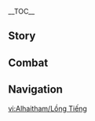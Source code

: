 {{CharacterTabs}}
{{LanguageTabs}}
{{Stub|1={{Meta/VO|rm=1}}}}
__TOC__
==Story==
{{VO/Story
|character           = Alhaitham
|language            = zh
|language_s          = zh
|language_t          = zh-tw
|name_s              = 艾尔海森
|name_t              = 艾爾海森

<!--Hello-->|vo_01_01_title_s    = 初次见面…
|vo_01_01_title_t    = 初次見面…
|vo_01_01_subtitle   = Hello
|vo_01_01_file       = VO_{language}{character} Hello.ogg
|vo_01_01_tx_s       = 我是教令院的书记官艾尔海森。想调阅档案的话，请把你的需求按照正规格式填好申请表后递交。<br>还没整理完？没关系。我的工作时间贴在办公室门外，等下个工作日再来吧。
|vo_01_01_tx_t       = 我是教令院的書記官艾爾海森。想調閱資料的話，請把{{MC|你|妳}}的需求按照格式填好申請表後遞交。<br>還沒整理完？沒關係。我的工作時間貼在辦公室門外，等下個工作日再來吧。
|vo_01_01_rm_s       = Wǒ shì Jiàolìng-yuàn de shūjì-guān Ài'ěrhǎisēn. Xiǎng diàoyuè dàng'àn dehuà, qǐng bǎ nǐ de xūqiú ànzhào zhèngguī géshì tiánhǎo shēnqǐng-biǎo hòu dìjiāo.<br>Hái méi zhěnglǐ wán? Méi guānxi. Wǒ de gōngzuò shíjiān tiē zài bàngōng-shì ménwài, děng xiàge gōngzuò-rì zài lái ba.
|vo_01_01_rm_t       = Wǒ shì Jiàolìng-yuàn de shūjì-guān Ài'ěrhǎisēn. Xiǎng diàoyuè zīliào dehuà, qǐng bǎ nǐ de xūqiú ànzhào géshì tiánhǎo shēnqǐng-biǎo hòu dìjiāo.<br>Hái méi zhěnglǐ wán? Méi guānxi. Wǒ de gōngzuò shíjiān tiē zài bàngōng-shì ménwài, děng xiàge gōngzuò-rì zài lái ba.
|vo_02_01_title_s    = 闲聊・工作
|vo_02_01_title_t    = 閒聊・工作
|vo_02_01_subtitle   = Chat: Work
|vo_02_01_file       = VO_{language}{character} Chat - Work.ogg
|vo_02_01_tx_s       = 书记官的工作很简单，我就是因此才做了这个职位。
|vo_02_01_tx_t       = 書記官的工作很簡單，我就是為此才選擇這個職位。
|vo_02_01_rm_s       = Shūjì-guān de gōngzuò hěn jiǎndān, wǒ jiù shì yīncǐ cái zuò le zhège zhíwèi.
|vo_02_01_rm_t       = Shūjì-guān de gōngzuò hěn jiǎndān, wǒ jiù shì wèicǐ cái xuǎnzé zhège zhíwèi.
|vo_02_02_title_s    = 闲聊・读书
|vo_02_02_title_t    = 閒聊・讀書
|vo_02_02_subtitle   = Chat: Reading
|vo_02_02_file       = VO_{language}{character} Chat - Reading.ogg
|vo_02_02_tx_s       = 读书并不会让人变聪明，看看教令院里的那些家伙就知道了。
|vo_02_02_tx_t       = 讀書並不會讓人變聰明，看看教令院裡的那些傢伙就知道了。
|vo_02_02_rm         = Dúshū bìng bùhuì ràng rén biàn cōngmíng, kànkàn Jiàolìng-yuàn lǐ de nàxiē jiāhuǒ jiù zhīdào le.
|vo_02_03_title_s    = 闲聊・思考
|vo_02_03_title_t    = 閒聊・思考
|vo_02_03_subtitle   = Chat: Thinking
|vo_02_03_file       = VO_{language}{character} Chat - Thinking.ogg
|vo_02_03_tx_s       = 嗯…最近乱七八糟的申请表有点多，都驳回吧。
|vo_02_03_tx_t       = 嗯…最近亂七八糟的申請表有點多，都駁回吧。
|vo_02_03_rm         = Ǹg... zuìjìn luànqībāzāo de shēnqǐng-biǎo yǒudiǎn duō, dōu bóhuí ba.
|vo_03_01_title_s    = 下雨的时候…
|vo_03_01_title_t    = 下雨的時候…
|vo_03_01_subtitle   = When It Rains
|vo_03_01_file       = VO_{language}{character} When It Rains.ogg
|vo_03_01_tx_s       = 雨天出门是最麻烦的。
|vo_03_01_tx_t       = 雨天出門是最麻煩的。
|vo_03_01_rm         = Yǔtiān chūmén shì zuì máfán de.
|vo_03_02_title_s    = 打雷的时候…
|vo_03_02_title_t    = 打雷的時候…
|vo_03_02_subtitle   = When Thunder Strikes
|vo_03_02_file       = VO_{language}{character} When Thunder Strikes.ogg
|vo_03_02_tx_s       = 没什么可怕的，自然现象而已。除非你往大树下躲。
|vo_03_02_tx_t       = 沒什麼可怕的，自然現象而已。除非{{MC|你|妳}}朝大樹下躲過去。
|vo_03_02_rm_s       = Méi shénme kěpà de, zìrán xiànxiàng éryǐ. Chúfēi nǐ wǎng dàshù xià duǒ.
|vo_03_02_rm_t       = Méi shénme kěpà de, zìrán xiànxiàng éryǐ. Chúfēi nǐ cháo dàshù xià duǒ guòqù.
|vo_03_03_title_s    = 下雪的时候…
|vo_03_03_title_t    = 下雪的時候…
|vo_03_03_subtitle   = When It Snows
|vo_03_03_file       = VO_{language}{character} When It Snows.ogg
|vo_03_03_tx_s       = 很冷吗？我还好。
|vo_03_03_tx_t       = 很冷嗎？我還好。
|vo_03_03_rm         = Hěn lěng ma? Wǒ hái hǎo.
|vo_03_04_title_s    = 阳光很好…
|vo_03_04_title_t    = 陽光很好…
|vo_03_04_subtitle   = When the Sun Is Out
|vo_03_04_file       = VO_{language}{character} When the Sun Is Out.ogg
|vo_03_04_tx_s       = 这种好天气，最适合什么都不干。
|vo_03_04_tx_t       = 這種好天氣，最適合什麼都不做。
|vo_03_04_rm_s       = Zhèzhǒng hǎo tiānqì, zuì shìhé shénme dōu bùgàn.
|vo_03_04_rm_t       = Zhèzhǒng hǎo tiānqì, zuì shìhé shénme dōu bùzuò.
|vo_03_05_title_s    = 在沙漠的时候…
|vo_03_05_title_t    = 在沙漠的時候…
|vo_03_05_subtitle   = In the Desert
|vo_03_05_file       = VO_{language}{character} In the Desert.ogg
|vo_03_05_tx_s       = 糟糕，鞋里进沙子了…
|vo_03_05_tx_t       = 糟糕，鞋裡進沙子了…
|vo_03_05_rm         = Zāogāo, xié lǐ jìn shāzi le...
|vo_04_01_title_s    = 早上好…
|vo_04_01_title_t    = 早安…
|vo_04_01_subtitle   = Good Morning
|vo_04_01_file       = VO_{language}{character} Good Morning.ogg
|vo_04_01_tx_s       = 时间还早，我先去喝杯咖啡。
|vo_04_01_tx_t       = 時間還早，我先去喝杯咖啡。
|vo_04_01_rm         = Shíjiān hái zǎo, wǒ xiān qù hē bēi kāfēi.
|vo_04_02_title_s    = 中午好…
|vo_04_02_title_t    = 午安…
|vo_04_02_subtitle   = Good Afternoon
|vo_04_02_file       = VO_{language}{character} Good Afternoon.ogg
|vo_04_02_tx_s       = 没什么事的话，我要戴着隔音耳机睡一会儿。
|vo_04_02_tx_t       = 沒什麼事的話，我要戴著隔音耳機睡一下。
|vo_04_02_rm_s       = Méi shénme shì dehuà, wǒ yào dàizhe géyīn ěrjī shuì yīhuìr.
|vo_04_02_rm_t       = Méi shénme shì dehuà, wǒ yào dàizhe géyīn ěrjī shuì yīxià.
|vo_04_03_title_s    = 晚上好…
|vo_04_03_title_t    = 晚上好…
|vo_04_03_subtitle   = Good Evening
|vo_04_03_file       = VO_{language}{character} Good Evening.ogg
|vo_04_03_tx_s       = 接下来就是私人时间了。再见。
|vo_04_03_tx_t       = 接下來就是私人時間了，再見。
|vo_04_03_rm         = Jiē xiàlái jiùshì sīrén shíjiānle. Zàijiàn.
|vo_04_04_title_s    = 晚安…
|vo_04_04_title_t    = 晚安…
|vo_04_04_subtitle   = Good Night
|vo_04_04_file       = VO_{language}{character} Good Night.ogg
|vo_04_04_tx_s       = 希望室友不要半夜敲敲打打做模型…或者他不在家最好。我不想晚上睡觉还得戴着耳机。
|vo_04_04_tx_t       = 希望室友不要半夜敲敲打打做模型…或者他不在家最好。我不想晚上睡覺還得戴著耳機。
|vo_04_04_rm         = Xīwàng shìyǒu bùyào bànyè qiāo qiāodǎ dǎ zuò móxíng…huòzhě tā bù zàijiā zuì hǎo. Wǒ bùxiǎng wǎnshàng shuìjiào hái dé dàizhe ěrjī.
|vo_05_01_title_s    = 关于艾尔海森自己・事实
|vo_05_01_title_t    = 關於艾爾海森自己・事實
|vo_05_01_subtitle   = About {character}: Facts
|vo_05_01_file       = VO_{language}{character} About {character} - Facts.ogg
|vo_05_01_tx_s       = 比起辞藻的包装，我更喜欢用事实说话。
|vo_05_01_tx_t       = 比起辭藻的包裝，我更喜歡用事實說話。
|vo_05_01_rm         = Bǐ qǐ cízǎo de bāozhuāng, wǒ gèng xǐhuān yòng shìshí shuōhuà.
|vo_05_02_title_s    = 关于艾尔海森自己・流言
|vo_05_02_title_t    = 關於艾爾海森自己・流言
|vo_05_02_friendship = 4
|vo_05_02_subtitle   = About {character}: Rumors
|vo_05_02_file       = VO_{language}{character} About {character} - Rumors.ogg
|vo_05_02_tx_s       = 哦？听过不少关于我为人的传言吗？很在意？<br>没必要，因为我也并不在意你相信与否，只要别徒增额外的事端就好。
|vo_05_02_tx_t       = 哦？聽過不少關於我為人的傳言嗎？很在意？<br>沒必要，因為我也並不在意{{MC|你|妳}}相信與否，只要別徒增額外的事端就好。
|vo_05_02_rm         = Ó? Tīngguò bu shǎo guānyú wǒ wéirén de chuányán ma? Hěn zàiyì? Méi bìyào, yīnwèi wǒ yě bìng bù zàiyì nǐ xiāngxìn yǔ fǒu, zhǐyào bié tú zēng éwài de shìduān jiù hǎo.
|vo_06_01_title_s    = 关于我们・打招呼
|vo_06_01_title_t    = 關於我們・打招呼
|vo_06_01_subtitle   = About Us: Greetings
|vo_06_01_file       = VO_{language}{character} About Us - Greetings.ogg
|vo_06_01_tx_s       = 要是在街上和我打招呼我却没有反应的话，不要见怪。我只是开了耳机隔音而已。
|vo_06_01_tx_t       = 要是在街上和我打招呼我卻沒有反應的話，不要見怪。我只是開了耳機隔音而已。
|vo_06_01_rm         = Yàoshi zài jiē shàng hé wǒ dǎzhāohū wǒ què méiyǒu fǎnyìng dehuà, bùyào jiànguài. Wǒ zhǐshì kāile ěrjī géyīn éryǐ.
|vo_06_02_title_s    = 关于我们・互助
|vo_06_02_title_t    = 關於我們・互助
|vo_06_02_friendship = 6
|vo_06_02_subtitle   = About Us: Helping Each Other
|vo_06_02_file       = VO_{language}{character} About Us - Helping Each Other.ogg
|vo_06_02_tx_s       = 你是自理能力非常强的人，甚至能兼顾身边的伙伴。我没什么要给你的建议，你应该也不需要我的帮助。
|vo_06_02_tx_t       = {{MC|你|妳}}是自理能力非常強的人，甚至能兼顧身邊的伙伴。我沒什麼要給{{MC|你|妳}}的建議，{{MC|你|妳}}應該也不需要我的幫助。
|vo_06_02_rm         = Nǐ shì zìlǐ nénglì fēicháng qiáng de rén, shènzhì néng jiāngù shēnbiān de huǒbàn. Wǒ méishénme yào gěi nǐ de jiànyì, nǐ yīnggāi yě bù xūyào wǒ de bāngzhù.
|vo_07_01_title_s    = 关于「神之眼」…
|vo_07_01_title_t    = 關於「神之眼」…
|vo_07_01_friendship = 4
|vo_07_01_subtitle   = About the [[Vision]]
|vo_07_01_file       = VO_{language}{character} About the Vision.ogg
|vo_07_01_tx_s       = 说实话，草元素「神之眼」对我的研究帮助不大。不过有了元素力后打人倒是更疼了，所以还算有用。
|vo_07_01_tx_t       = 說實話，草元素「神之眼」對我的研究幫助不大。不過有了元素力後打人倒是更痛了，所以還算有用。
|vo_07_01_rm         = Shuō shíhuà, cǎo yuánsù `shén zhī yǎn'duì wǒ de yánjiū bāngzhù bù dà. Bùguò yǒule yuánsù lì hòu dǎ rén dǎoshì gèng téngle, suǒyǐ huán suàn yǒuyòng.
|vo_07_02_title_s    = 有什么想要分享…
|vo_07_02_title_t    = 有什麼想要分享…
|vo_07_02_subtitle   = Something to Share
|vo_07_02_file       = VO_{language}{character} Something to Share.ogg
|vo_07_02_tx_s       = 真理诞生不是为了服务于谁。人类不是知识的载体，知识也不是人类的目的。
|vo_07_02_tx_t       = 真理誕生不是為了服務於誰。人類不是知識的載體，知識也不是人類的目的。
|vo_07_02_rm         = Zhēnlǐ dànshēng bùshì wèile fúwù yú shéi. Rénlèi bùshì zhīshì de zàitǐ, zhīshì yě bùshì rénlèi de mùdì.
|vo_07_03_title_s    = 感兴趣的见闻…
|vo_07_03_title_t    = 感興趣的見聞…
|vo_07_03_subtitle   = Interesting Things
|vo_07_03_file       = VO_{language}{character} Interesting Things.ogg
|vo_07_03_tx_s       = 这世上吸引人注意力的东西有很多，不要太相信自己的双眼。如果所见即为真实，人就不需要思考了。
|vo_07_03_tx_t       = 這世上吸引人注意力的東西有很多，不要太相信自己的雙眼。如果所見即為真實，人就不需要思考了。
|vo_07_03_rm         = Zhè shìshàng xīyǐn rén zhùyì lì de dōngxī yǒu hěnduō, bùyào tài xiāngxìn zìjǐ de shuāngyǎn. Rúguǒ suǒ jiàn jí wéi zhēnshí, rén jiù bù xūyào sīkǎole.
|vo_08_01_title_s    = 关于小吉祥草王…
|vo_08_01_title_t    = 關於小吉祥草王…
|vo_08_01_friendship = 4
|vo_08_01_quest      = Akasha Pulses, the Kalpa Flame Rises
|vo_08_01_subtitle   = About [[Lesser Lord Kusanali]]
|vo_08_01_file       = VO_{language}{character} About Lesser Lord Kusanali.ogg
|vo_08_01_tx_s       = 过于小瞧或敬畏神明都是不可取的。神明需要信徒，同时神明也是生物链中的一环。所以我并不因为参与拯救过神明而自豪，希望小吉祥草王也不必介怀。
|vo_08_01_tx_t       = 過於小看或敬畏神明都是不可取的。神明需要信徒，同時神明也是生物鏈中的一環。所以我並不因為參與拯救過神明而自豪，希望小吉祥草王也不必介懷。
|vo_08_01_rm         = Guòyú xiǎoqiáo huò jìngwèi shénmíng dōu shì bùkěqǔ de. Shénmíng xūyào xìntú, tóngshí shénmíng yě shì shēngwùliàn zhōng de yī huán. Suǒyǐ wǒ bìng bù yīnwèi cānyù zhěngjiùguò shénmíng ér zìháo, xīwàng xiǎo jíxiáng cǎo wáng yě bùbì jièhuái.
|vo_08_02_title_s    = 关于卡维・关怀…
|vo_08_02_title_t    = 關於卡維・關懷…
|vo_08_02_friendship = 4
|vo_08_02_subtitle   = About [[Kaveh]]: Overly Sensitive
|vo_08_02_file       = VO_{language}{character} About Kaveh - Overly Sensitive.ogg
|vo_08_02_tx_s       = 他对所有人和事都抱有过度的关怀心，可能是因为他自己太脆弱了吧，整天大惊小怪的。
|vo_08_02_tx_t       = 他對所有人和事都抱有過度的關懷心，可能是因為他自己太脆弱了吧，整天大驚小怪的。
|vo_08_02_rm         = Tā duì suǒyǒu rén hé shì dōu bàoyǒu guòdù de guānhuáixīn, kěnéng shì yīnwèi tā zìjǐ tài cuìruò le ba, zhěngtiān dàjīngxiǎoguài de.
|vo_08_03_title_s    = 关于卡维・上当…
|vo_08_03_title_t    = 關於卡維・上當…
|vo_08_03_friendship = 4
|vo_08_03_subtitle   = About [[Kaveh]]: Getting Duped
|vo_08_03_file       = VO_{language}{character} About Kaveh - Getting Duped.ogg
|vo_08_03_tx_s       = 有人在路边摆摊，说只要卖出一个手工钥匙扣，就会有一个贫困家庭的孩子吃上饱饭。卡维买了十几个回来。<br>在医疗服务都免费提供的须弥…我不多说了。
|vo_08_03_tx_t       = 有人在路邊擺攤，說只要賣出一個手工鑰匙圈，就會有一個貧困家庭的孩子有飯可吃。卡維買了十幾個回來。<br>在醫療服務都免費提供的須彌…我不多說了。
|vo_08_03_rm         = Yǒurén zài lù biān bǎi tān, shuō zhǐyào mài chū yīgè shǒugōng yàoshi kòu, jiù huì yǒu yīgè pínkùn jiātíng de háizi chī shàng bǎo fàn. Kǎwéi mǎi le shí jǐ gè huílái.<br>Zài yīliáo fúwù dōu miǎnfèi tígōng de xū mí... Wǒ bù duō shuō le.
|vo_08_04_title_s    = 关于提纳里…
|vo_08_04_title_t    = 關於提納里…
|vo_08_04_friendship = 4
|vo_08_04_subtitle   = About [[Tighnari]]
|vo_08_04_file       = VO_{language}{character} About Tighnari.ogg
|vo_08_04_tx_s       = 好像很多人觉得他脾气不够好，我倒认为有失偏颇。当初卡维把房子建在死域上，搞出很大一个烂摊子，给巡林队添了不少麻烦。即使如此这位巡林官也没有记恨卡维，还愿意请他在家里吃饭…可能就是因为世界上有这样的好人，才能让卡维继续生存下去吧。
|vo_08_04_tx_t       = 好像很多人覺得他脾氣不夠好，我倒認為有失偏頗。當初卡維把房子建在死域上，弄出很大一個爛攤子，添了不少麻煩給巡林隊。就算這樣這位巡林官也沒有記恨卡維，還願意請他到家裡吃飯…可能就是因為世界上有這樣的好人，才能讓卡維繼續生存下去吧。
|vo_08_04_rm         = Hǎoxiàng hěnduō rén juédé tā píqì bùgòu hǎo, wǒ dào rènwéi yǒu shī piānpǒ. Dāngchū kǎwéi bǎ fángzi jiàn zài sǐ yù shàng, gǎo chū hěn dà yī gè làntānzi, gěi xún lín duì tiān liǎo bù shǎo máfan. Jíshǐ rúcǐ zhè wèi xún lín guān yě méiyǒu jìhèn kǎwéi, huán yuànyì qǐng tā zài jiālǐ chīfàn…kěnéng jiùshì yīnwèi shìjiè shàng yǒu zhèyàng de hǎorén, cáinéng ràng kǎwéi jìxù shēngcún xiàqù ba.
|vo_08_05_title_s    = 关于多莉…
|vo_08_05_title_t    = 關於多莉…
|vo_08_05_friendship = 4
|vo_08_05_subtitle   = About [[Dori]]
|vo_08_05_file       = VO_{language}{character} About Dori.ogg
|vo_08_05_tx_s       = 她精明又警觉，懂得如何将梦想落实到实际，是能把生活过得很好的聪明人。没有要包庇她的意思，但立场不同并不影响我认可她的生活态度。
|vo_08_05_tx_t       = 她精明又警覺，懂得怎麼把夢想落實到實際，是能把生活過得很好的聰明人。沒有要包庇她的意思，但立場不同並不影響我認可她的生活態度。
|vo_08_05_rm         = Tā jīngmíng yòu jǐngjué, dǒngdé rúhé jiāng mèngxiǎng luòshí dào shíjì, shì néng bǎ shēnghuóguò dé hěn hǎo de cōngmíng rén. Méiyǒu yào bāobì tā de yìsi, dàn lìchǎng bùtóng bìng bù yǐngxiǎng wǒ rènkě tā de shēnghuó tàidù.
|vo_08_06_title_s    = 关于赛诺…
|vo_08_06_title_t    = 關於賽諾…
|vo_08_06_friendship = 4
|vo_08_06_quest      = The Illusions of the Mob
|vo_08_06_subtitle   = About [[Cyno]]
|vo_08_06_file       = VO_{language}{character} About Cyno.ogg
|vo_08_06_tx_s       = 「集群意识」的案件增加了风纪官们的工作量，但我并没有什么心理压力。说到底，该起事件的根本成因并不在我。赛诺应该也是明白人，后来没再为这事找过我。
|vo_08_06_tx_t       = 「叢集意識」的案件增加了風紀官們的工作量，但我並沒有什麼心理壓力。說到底，該起事件的根本成因並不在我。賽諾應該也是明白人，後來沒再為這事找過我。
|vo_08_06_rm         = "Jíqún yìshí" de ànjiàn zēngjiāle fēngjì guānmen de gōngzuò liàng, dàn wǒ bìng méiyǒu shé me xīnlǐ yālì. Shuō dàodǐ, gāi qǐ shìjiàn de gēnběn chéngyīn bìng bùzài wǒ. Sài nuò yīnggāi yěshì míngbái rén, hòulái méi zài wèi zhè shì zhǎoguò wǒ.
|vo_08_07_title_s    = 关于妮露…
|vo_08_07_title_t    = 關於妮露…
|vo_08_07_friendship = 4
|vo_08_07_quest      = Akasha Pulses, the Kalpa Flame Rises
|vo_08_07_subtitle   = About [[Nilou]]
|vo_08_07_file       = VO_{language}{character} About Nilou.ogg
|vo_08_07_tx_s       = 艺术家的优点和缺点都很明显。妮露在扬长避短方面做得非常好，所以能过得简单又快乐。
|vo_08_07_tx_t       = 藝術家的優點和缺點都很明顯。妮露在揚長避短方面做得非常好，所以能過得簡單又快樂。
|vo_08_07_rm         = Yìshùjiā de yōudiǎn hé quēdiǎn dōu hěn míngxiǎn. Nī lù zài yángchángbìduǎn fāngmiàn zuò dé fēicháng hǎo, suǒyǐ néngguò dé jiǎndān yòu kuàilè.
|vo_08_08_title_s    = 关于迪希雅…
|vo_08_08_title_t    = 關於迪希雅…
|vo_08_08_friendship = 4
|vo_08_08_quest      = Akasha Pulses, the Kalpa Flame Rises
|vo_08_08_subtitle   = About [[Dehya]]
|vo_08_08_file       = VO_{language}{character} About Dehya.ogg
|vo_08_08_tx_s       = 能力很强的人，留在镀金旅团里有些浪费。要是她能接受我的提议来教令院任职就好了，有这样的帮手，我们的工作也会轻松不少。不过她对安稳的生活不感兴趣，我能理解。可惜了。
|vo_08_08_tx_t       = 能力很強的人，留在鍍金旅團裡有點浪費。要是她能接受我的提議來教令院任職就好了，有這樣的幫手，我們的工作也會輕鬆不少。不過她對安穩的生活不感興趣，我能理解，可惜了。
|vo_08_08_rm         = Nénglì hěn qiáng de rén, liú zài dùjīn lǚ tuán li yǒuxiē làngfèi. Yàoshi tā néng jiēshòu wǒ de tíyì lái jiàolìng yuàn rènzhí jiù hǎole, yǒu zhèyàng de bāngshǒu, wǒmen de gōngzuò yě huì qīngsōng bù shǎo. Bùguò tā duì ānwěn de shēnghuó bùgǎn xìngqù, wǒ néng lǐjiě. Kěxí le.
|vo_09_01_title_s    = 想要了解艾尔海森・其一
|vo_09_01_title_t    = 想要了解艾爾海森・其一
|vo_09_01_subtitle   = More About {character}: I
|vo_09_01_file       = VO_{language}{character} More About {character} - 01.ogg
|vo_09_01_tx_s       = 大部分人都不会主动与我接触，也许是因为忌惮，也许是因为性格不合。对此我很满意。
|vo_09_01_tx_t       = 大部分人都不會主動跟我接觸，也許是因為忌憚，也許是因為性格不合。對此我很滿意。
|vo_09_01_rm         = Dà bùfèn rén dōu bù huì zhǔdòng yǔ wǒ jiēchù, yěxǔ shì yīnwèi jìdàn, yěxǔ shì yīnwèi xìnggé bùhé. Duì cǐ wǒ hěn mǎnyì.
|vo_09_02_title_s    = 想要了解艾尔海森・其二
|vo_09_02_title_t    = 想要了解艾爾海森・其二
|vo_09_02_friendship = 3
|vo_09_02_subtitle   = More About {character}: II
|vo_09_02_file       = VO_{language}{character} More About {character} - 02.ogg
|vo_09_02_tx_s       = 我向来对社交不感兴趣。如你所见，我的生活过得比大部分人舒适，这足够证明社交不是生活的必需品了。
|vo_09_02_tx_t       = 我向來對社交不感興趣。如{{MC|你|妳}}所見，我的生活過得比大部分人舒適，這足夠證明社交不是生活的必需品了。
|vo_09_02_rm         = Wǒ xiànglái duì shèjiāo bùgǎn xìngqù. Rú nǐ suǒ jiàn, wǒ de shēnghuóguò dé bǐ dà bùfèn rén shūshì, zhè zúgòu zhèngmíng shèjiāo bùshì shēnghuó de bìxūpǐn le.
|vo_09_03_title_s    = 想要了解艾尔海森・其三
|vo_09_03_title_t    = 想要了解艾爾海森・其三
|vo_09_03_friendship = 4
|vo_09_03_subtitle   = More About {character}: III
|vo_09_03_file       = VO_{language}{character} More About {character} - 03.ogg
|vo_09_03_tx_s       = 每个人都应该有自己的主张，并始终保持清醒，不然很容易被各种突发状况绑架，甚至误入歧途。
|vo_09_03_tx_t       = 每個人都應該有自己的主張，並始終保持清醒，不然很容易被各種突發狀況綁架，甚至誤入歧途。
|vo_09_03_rm         = Měi gè rén dōu yīnggāi yǒu zìjǐ de zhǔzhāng, bìng shǐzhōng bǎochí qīngxǐng, bùrán hěn róngyì bèi gè zhǒng tú fā zhuàngkuàng bǎngjià, shènzhì wù rù qítú.
|vo_09_04_title_s    = 想要了解艾尔海森・其四
|vo_09_04_title_t    = 想要了解艾爾海森・其四
|vo_09_04_friendship = 5
|vo_09_04_subtitle   = More About {character}: IV
|vo_09_04_file       = VO_{language}{character} More About {character} - 04.ogg
|vo_09_04_tx_s       = 一旦秩序被破坏，其后果会迅速蔓延。我不喜欢这样，会打扰到我现在的生活。
|vo_09_04_tx_t       = 一旦秩序被破壞，其後果會迅速蔓延。我不喜歡這樣，會打擾到我現在的生活。
|vo_09_04_rm         = Yīdàn zhìxù bèi pòhuài, qí hòuguǒ huì xùnsù mànyán. Wǒ bù xǐhuān zhèyàng, huì dǎrǎo dào wǒ xiànzài de shēnghuó.
|vo_09_05_title_s    = 想要了解艾尔海森・其五
|vo_09_05_title_t    = 想要了解艾爾海森・其五
|vo_09_05_friendship = 6
|vo_09_05_subtitle   = More About {character}: V
|vo_09_05_file       = VO_{language}{character} More About {character} - 05.ogg
|vo_09_05_tx_s       = 下班后我偶尔会去酒馆喝一杯。<br>不是想知道这个？什么，我还以为分享闲暇时间是比分享个人观点更隐私的事情。毕竟，无论谁都可以在留言板上侃侃而谈呢。
|vo_09_05_tx_t       = 下班後我偶爾會去酒館喝一杯。<br>不是想知道這個？什麼，我還以為分享閒暇時間是比分享個人觀點更隱私的事情。畢竟，無論誰都可以在留言板上侃侃而談呢。
|vo_09_05_rm         = Xiàbān hòu wǒ ǒu'ěr huì qù jiǔguǎn hè yībēi.<br>Bùshì xiǎng zhīdào zhège? Shénme, wǒ hái yǐwéi fēnxiǎng xiánxiá shíjiān shì bǐ fēnxiǎng gèrén guāndiǎn gèng yǐnsī de shìqíng. Bìjìng, wúlùn shéi dōu kěyǐ zài liúyán bǎn shàng kǎnkǎn ér tán ne.
|vo_10_01_title_s    = 艾尔海森的爱好…
|vo_10_01_title_t    = 艾爾海森的愛好…
|vo_10_01_subtitle   = {character}'s Hobbies
|vo_10_01_file       = VO_{language}{character} Hobbies.ogg
|vo_10_01_tx_s       = 看晦涩难懂的书，欣赏其他人抓耳挠腮的样子。<br>开玩笑的，别人的痛苦并不会给我带来快乐，我也很少碰到读不懂的书。
|vo_10_01_tx_t       = 看晦澀難懂的書，欣賞其他人抓耳撓腮的樣子。<br>開玩笑的，別人的痛苦並不會給我帶來快樂，我也很少碰到讀不懂的書。
|vo_10_01_rm         = Kàn huìsè nán dǒng de shū, xīnshǎng qítā rén zhuā'ěrnáosāi de yàngzi.<br>Kāiwánxiào de, biérén de tòngkǔ bìng bù huì gěi wǒ dài lái kuàilè, wǒ yě hěn shǎo pèng dào dú bù dǒng de shū.
|vo_10_02_title_s    = 艾尔海森的烦恼…
|vo_10_02_title_t    = 艾爾海森的煩惱…
|vo_10_02_subtitle   = {character}'s Troubles
|vo_10_02_file       = VO_{language}{character} Troubles.ogg
|vo_10_02_tx_s       = 据我观察，很多人的烦恼都是自找的。生活中已经有不少难处，就别自添烦忧了。
|vo_10_02_tx_t       = 據我觀察，很多人的煩惱都是自找的。生活中已經有不少難處，就別自添煩憂了。
|vo_10_02_rm         = Jù wǒ guānchá, hěnduō rén de fánnǎo dōu shì zì zhǎo de. Shēnghuó zhōng yǐjīng yǒu bù shǎo nánchu, jiù bié zì tiān fányōu le.
|vo_10_03_title_s    = 喜欢的食物…
|vo_10_03_title_t    = 喜歡的食物…
|vo_10_03_subtitle   = Favorite Food
|vo_10_03_file       = VO_{language}{character} Favorite Food.ogg
|vo_10_03_tx_s       = 美味程度高于美观程度的。很简单的要求吧？不然就是本末倒置了。
|vo_10_03_tx_t       = 美味程度高於美觀程度的。很簡單的要求吧？不然就是本末倒置了。
|vo_10_03_rm         = Měiwèi chéngdù gāo yú měiguān chéngdù de. Hěn jiǎndān de yāoqiú ba? Bùrán jiùshì běnmòdàozhì le.
|vo_10_04_title_s    = 讨厌的食物…
|vo_10_04_title_t    = 討厭的食物…
|vo_10_04_subtitle   = Least Favorite Food
|vo_10_04_file       = VO_{language}{character} Least Favorite Food.ogg
|vo_10_04_tx_s       = 有汤有水的菜肴很难在看书时吃。
|vo_10_04_tx_t       = 有湯有水的菜餚很難在看書的時候吃。
|vo_10_04_rm_s       = Yǒu tāng yǒu shuǐ de càiyáo hěn nán zài kànshū shí chī.
|vo_10_04_rm_t       = Yǒu tāng yǒu shuǐ de càiyáo hěn nán zài kànshū de shíhòu chī.
|vo_11_01_title_s    = 收到赠礼・其一
|vo_11_01_title_t    = 收到贈禮・其一
|vo_11_01_subtitle   = Receiving a Gift: I
|vo_11_01_file       = VO_{language}{character} Receiving a Gift - 01.ogg
|vo_11_01_tx_s       = 嗯，可以看出对调味配比的精准把控。
|vo_11_01_tx_t       = 嗯，可以看出對調味配比的精準拿捏。
|vo_11_01_rm         = Én, kěyǐ kàn chū duì tiáowèi pèi bǐ de jīngzhǔn bǎ kòng.
|vo_11_02_title_s    = 收到赠礼・其二
|vo_11_02_title_t    = 收到贈禮・其二
|vo_11_02_subtitle   = Receiving a Gift: II
|vo_11_02_file       = VO_{language}{character} Receiving a Gift - 02.ogg
|vo_11_02_tx_s       = 是流行的味道，我不讨厌。
|vo_11_02_tx_t       = 是流行的味道，我不討厭。
|vo_11_02_rm         = Shì liúxíng de wèidào, wǒ bù tǎoyàn.
|vo_11_03_title_s    = 收到赠礼・其三
|vo_11_03_title_t    = 收到贈禮・其三
|vo_11_03_subtitle   = Receiving a Gift: III
|vo_11_03_file       = VO_{language}{character} Receiving a Gift - 03.ogg
|vo_11_03_tx_s       = 不在这吃了。介意我打包回家吗？
|vo_11_03_tx_t       = 不在這吃了。介意我打包回家嗎？
|vo_11_03_rm         = Bùzài zhè chī le. Jièyì wǒ dǎbāo huí jiā ma?
|vo_12_01_title_s    = 生日…
|vo_12_01_title_t    = 生日…
|vo_12_01_subtitle   = Birthday
|vo_12_01_file       = VO_{language}{character} Birthday.ogg
|vo_12_01_tx_s       = 生日快乐。我总觉得人们在庆祝出生这一天上付出了不必要的热情，不如把这些精力用在让自己生活中的每一天过得更愉快上来得实际。你这方面做得还可以。<br>不知道送什么礼物合适，就给你预留一次申请表的特批通道吧。
|vo_12_01_tx_t       = 生日快樂。我總覺得人們在慶祝出生這一天上付出了不必要的熱情，不如把這些精力用在讓自己生活中的每一天過得更愉快上來得實際。{{MC|你|妳}}這方面做得還不錯。<br>不知道送什麼禮物好，就預留一次申請表的特別批准給{{MC|你|妳}}吧。
|vo_12_01_rm         = Shēngrì kuàilè. Wǒ zǒng juédé rénmen zài qìngzhù chūshēng zhè yītiān shàng fù chū liǎo bù bìyào de rèqíng, bùrú bǎ zhèxiē jīnglì yòng zài ràng zìjǐ shēnghuó zhōng de měi yītiānguò dé gèng yúkuài shànglái dé shíjì. Nǐ zhè fāngmiàn zuò dé hái kěyǐ.<br>Bù zhīdào sòng shénme lǐwù héshì, jiù gěi nǐ yù liú yīcì shēnqǐng biǎo de tè pī tōngdào ba.
|vo_13_01_title_s    = 突破的感受・起
|vo_13_01_title_t    = 突破的感受・起
|vo_13_01_ascension  = 1
|vo_13_01_subtitle   = Feelings About Ascension: Intro
|vo_13_01_file       = VO_{language}{character} Feelings About Ascension -  01.ogg
|vo_13_01_tx_s       = 谢谢。
|vo_13_01_tx_t       = 謝謝。
|vo_13_01_rm         = Xièxie.
|vo_13_02_title_s    = 突破的感受・承
|vo_13_02_title_t    = 突破的感受・承
|vo_13_02_ascension  = 2
|vo_13_02_subtitle   = Feelings About Ascension: Building Up
|vo_13_02_file       = VO_{language}{character} Feelings About Ascension -  02.ogg
|vo_13_02_tx_s       = 原来不是一次性的。
|vo_13_02_tx_t       = 原來不是一次性的。
|vo_13_02_rm         = Yuánlái bu shì yīcì xìng de.
|vo_13_03_title_s    = 突破的感受・转
|vo_13_03_title_t    = 突破的感受・轉
|vo_13_03_ascension  = 4
|vo_13_03_subtitle   = Feelings About Ascension: Climax
|vo_13_03_file       = VO_{language}{character} Feelings About Ascension -  03.ogg
|vo_13_03_tx_s       = 在奋进这件事上，你比我要热心。
|vo_13_03_tx_t       = 在奮進這件事上，{{MC|你|妳}}比我更熱心。
|vo_13_03_rm         = Zài fènjìn zhè jiàn shì shàng, nǐ bǐ wǒ yào rèxīn.
|vo_13_04_title_s    = 突破的感受・合
|vo_13_04_title_t    = 突破的感受・合
|vo_13_04_ascension  = 6
|vo_13_04_subtitle   = Feelings About Ascension: Conclusion
|vo_13_04_file       = VO_{language}{character} Feelings About Ascension -  04.ogg
|vo_13_04_tx_s       = 不能让教令院那些喜欢偷懒的家伙知道我又在进步，否则他们会想方设法把麻烦事推给我。我当然不会接了，但沟通起来总要浪费些时间。
|vo_13_04_tx_t       = 不能讓教令院那些喜歡偷懶的傢伙知道我又在進步，否則他們會想方設法把麻煩推給我。我當然不會接了，但溝通起來總會浪費點時間。
|vo_13_04_rm_s       = Bùnéng ràng jiàolìng yuàn nàxiē xǐhuān tōulǎn de jiāhuo zhīdào wǒ yòu zài jìnbù, fǒuzé tāmen huì xiǎngfāngshèfǎ bǎ máfan shì tuī gěi wǒ. Wǒ dāngrán bù huì jiēle, dàn gōutōng qǐlái zǒng yào làngfèi xiē shíjiān.
|vo_13_04_rm_t       = Bùnéng ràng jiàolìng yuàn nàxiē xǐhuān tōulǎn de jiāhuo zhīdào wǒ yòu zài jìnbù, fǒuzé tāmen huì xiǎngfāngshèfǎ bǎ máfan tuī gěi wǒ. Wǒ dāngrán bù huì jiēle, dàn gōutōng qǐlái zǒng huì làngfèi diǎn shíjiān.
|vo_13_04_tl         = 
}}

==Combat==
{{Combat VO
|character           = Alhaitham
|language            = zh

<!-- Elemental Skill -->
|skill_1_tx_s        = 接好了。
|skill_1_tx_t        = 接好了。
|skill_1_rm          = Jiēhǎole.
|skill_2_tx_s        = 镜闪。
|skill_2_tx_t        = 鏡閃。
|skill_2_rm          = Jìngshǎn.
|skill_3_file        = Elemental Skill 1 03

<!-- Elemental Burst -->
|burst_1_tx_s        = 散射。
|burst_1_tx_t        = 散射。
|burst_1_rm          = Sǎnshè.
|burst_2_tx_s        = 分光。
|burst_2_tx_t        = 分光。
|burst_2_rm          = Fēnguāng.
|burst_3_tx_s        = 理论的推演。
|burst_3_tx_t        = 理論的推演。
|burst_3_rm          = Lǐlùn de tuīyǎn.

<!-- Sprint Start -->
|sprint-s_1_file     = Sprint Start 01,Sprint Start 02,Sprint Start 03

<!-- Deploying Wind Glider -->
|glider_1_file       = Deploying Wind Glider 01,Deploying Wind Glider 02,Deploying Wind Glider 03

<!-- Opening Treasure Chest -->
|chest_1_file        = Opening Treasure Chest 01
|chest_1_tx_s        = 哦。
|chest_1_tx_t        = 哦。
|chest_1_rm          = Ò.
|chest_2_tx_s        = 你自己收好。
|chest_2_tx_t        = {{MC|你|妳}}自己收{{sic|好}}。
|chest_2_rm          = Nǐ zìjǐ shōuhǎo.
|chest_3_tx_s        = 动作快，东西掉远就难捡了。
|chest_3_tx_t        = 動作快，東西掉太遠就難撿了。
|chest_3_rm_s        = Dòngzuò kuài, dōngxi diàoyuǎn jiù nánjiǎnle.
|chest_3_rm_t        = Dòngzuò kuài, dōngxī diào tàiyuǎn jiù nánjiǎnle.

<!-- Low HP -->
|low-hp_1_tx_s       = 麻烦事。
|low-hp_1_tx_t       = 麻煩的事。
|low-hp_1_rm_s       = Máfan shì.
|low-hp_1_rm_t       = Máfan de shì.
|low-hp_2_tx_s       = 计划有变。
|low-hp_2_tx_t       = 計畫有變。
|low-hp_2_rm         = Jìhuà yǒu biàn.
|low-hp_3_tx_s       = 要多花时间了。
|low-hp_3_tx_t       = 要多花時間了。
|low-hp_3_rm         = Yào duōhuā shíjiān le.

<!-- Ally at Low HP -->
|ally-low-hp_1_tx_s  = 我来吧。
|ally-low-hp_1_tx_t  = 我來吧。
|ally-low-hp_1_rm    = Wǒ lái ba.
|ally-low-hp_2_tx_s  = 不意外。
|ally-low-hp_2_tx_t  = 不意外。
|ally-low-hp_2_rm    = Bù yìwài.

<!-- Fallen -->
|fallen_1_tx_s       = 预期之外…
|fallen_1_tx_t       = 預料之外…
|fallen_1_rm_s       = Yùqī zhī wài...
|fallen_1_rm_t       = Yùliào zhī wài...
|fallen_2_tx_s       = 失策。
|fallen_2_tx_t       = 失策。
|fallen_2_rm         = Shīcè.
|fallen_3_tx_s       = 我的误算。
|fallen_3_tx_t       = 我的誤算。
|fallen_3_rm         = Wǒ de wùsuàn.

<!-- Light Hit Taken -->
|hit-l_1_file        = Light Hit Taken 01,Light Hit Taken 02,Light Hit Taken 03,Light Hit Taken 04,Light Hit Taken 05,Light Hit Taken 06

<!-- Heavy Hit Taken -->
|hit-h_1_file        = Heavy Hit Taken 01
|hit-h_1_tx_s        = 啧，谁啊。
|hit-h_1_tx_t        = 嘖，誰啊。
|hit-h_1_rm          = Ze, shéi a.
|hit-h_2_file        = Heavy Hit Taken 02
|hit-h_2_tx_s        = 呃…行。
|hit-h_2_tx_t        = 呃…好。
|hit-h_2_rm_s        = E... xíng.
|hit-h_2_rm_t        = E... hǎo.
|hit-h_3_file        = Heavy Hit Taken 03, Heavy Hit Taken 04, Heavy Hit Taken 05, Heavy Hit Taken 06

<!-- Joining Party-->
|join_1_tx_s         = 有事？
|join_1_tx_t         = 有事？
|join_1_rm           = Yǒu shì?
|join_2_tx_s         = 公事公办吧。
|join_2_tx_t         = 公事公辦吧。
|join_2_rm           = Gōngshì gōngbàn ba.
|join_3_tx_s         = 不需要太长时间吧？
|join_3_tx_t         = 不需要太長時間吧？
|join_3_rm           = Bù xūyào tài cháng shíjiān ba?

<!-- Character Idles -->
|idle_1_file         = Standby 01

<!-- Light Attack -->
|atk-l_1_file        = Light Attack 01,Light Attack 02,Light Attack 03,Light Attack 04,Light Attack 05,Light Attack 06,Light Attack 07

<!-- Mid Attack -->
|atk-m_1_file        = Mid Attack 01,Mid Attack 02,Mid Attack 03

<!-- Heavy Attack -->
|atk-h_1_file        = Heavy Attack 01,Heavy Attack 02,Heavy Attack 03

<!-- Climbing -->
|climb_1_file        = Climbing 01,Climbing 02,Climbing 03

<!-- Climbing Breath -->
|climb-b_1_file      = Climbing Breath 01,Climbing Breath 02,Climbing Breath 03

<!-- Jumping -->
|jump_1_file         = Jumping 01,Jumping 02,Jumping 03,Jumping 04,Jumping 05
}}

==Navigation==
{{Character Navbox|VO-ZH}}

[[vi:Alhaitham/Lồng Tiếng]]